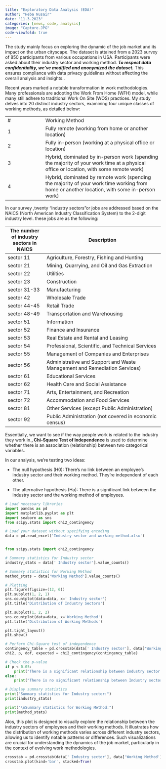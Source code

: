 ---
title: "Exploratory Data Analysis (EDA)"
author: "Heba Nusair"
date: "11.3.2023"
categories: [news, code, analysis]
image: "Capture.JPG"
code-viewfold: true
---

The study mainly focus on exploring the dynamic of the job market and its impact on the urban cityscape. The dataset is attained from a 2023 survey of 850 participants from various occupations in USA. Participants were asked about their industry sector and working method. ***To respect data confidentiality, we've modified and anonymized the dataset.*** This ensures compliance with data privacy guidelines without affecting the overall analysis and insights..

Recent years marked a notable transformation in work methodologies. Many professionals are adopting the Work From Home (WFH) model, while many still adhere to traditional Work On Site (WOS) practices. My study delves into 20 distinct industry sectors, examining four unique classes of working methods, as detailed below:

|     |                                                                                                                                            |
|-----------------|----------------------------------------------------|
| \#  | Working Method                                                                                                                             |
| 1   | Fully remote (working from home or another location)                                                                                       |
| 2   | Fully in-person (working at a physical office or location)                                                                                 |
| 3   | Hybrid, dominated by in-person work (spending the majority of your work time at a physical office or location, with some remote work)      |
| 4   | Hybrid, dominated by remote work (spending the majority of your work time working from home or another location, with some in-person work) |

In our survey ,twenty "industry sectors"or jobs are addressed based on the NAICS (North American Industry Classification System) to the 2-digit industry level. these jobs are as the following:

| The number of industry sectors in NAICS | Description                                                               |
|------------------|------------------------------------------------------|
| sector 11                               | Agriculture, Forestry, Fishing and Hunting                                |
| sector 21                               | Mining, Quarrying, and Oil and Gas Extraction                             |
| sector 22                               | Utilities                                                                 |
| sector 23                               | Construction                                                              |
| sector 31-33                            | Manufacturing                                                             |
| sector 42                               | Wholesale Trade                                                           |
| sector 44-45                            | Retail Trade                                                              |
| sector 48-49                            | Transportation and Warehousing                                            |
| sector 51                               | Information                                                               |
| sector 52                               | Finance and Insurance                                                     |
| sector 53                               | Real Estate and Rental and Leasing                                        |
| sector 54                               | Professional, Scientific, and Technical Services                          |
| sector 55                               | Management of Companies and Enterprises                                   |
| sector 56                               | Administrative and Support and Waste Management and Remediation Services) |
| sector 61                               | Educational Services                                                      |
| sector 62                               | Health Care and Social Assistance                                         |
| sector 71                               | Arts, Entertainment, and Recreation                                       |
| sector 72                               | Accommodation and Food Services                                           |
| sector 81                               | Other Services (except Public Administration)                             |
| sector 92                               | Public Administration (not covered in economic census)                    |

Essentially, we want to see if the way people work is related to the industry they work in.**, Chi-Square Test of Independence** is used to determine whether there is an association (relationship) between two categorical variables.

In our analysis, we're testing two ideas:

-   The null hypothesis (H0): There's no link between an employee's industry sector and their working method. They're independent of each other.

-   The alternative hypothesis (Ha): There is a significant link between the industry sector and the working method of employees.

```{python}

# Load necessary libraries
import pandas as pd
import matplotlib.pyplot as plt
import seaborn as sns
from scipy.stats import chi2_contingency

# Load your dataset without specifying encoding
data = pd.read_excel('Industry sector and working method.xlsx')


from scipy.stats import chi2_contingency

# Summary statistics for Industry sector
industry_stats = data[' Industry sector'].value_counts()

# Summary statistics for Working Method
method_stats = data['Working Method'].value_counts()

# Plotting
plt.figure(figsize=(12, 6))
plt.subplot(1, 2, 1)
sns.countplot(data=data, x=' Industry sector')
plt.title('Distribution of Industry Sectors')

plt.subplot(1, 2, 2)
sns.countplot(data=data, x='Working Method')
plt.title('Distribution of Working Methods')

plt.tight_layout()
plt.show()

# Perform Chi-Square test of independence
contingency_table = pd.crosstab(data[' Industry sector'], data['Working Method'])
chi2, p, dof, expected = chi2_contingency(contingency_table)

# Check the p-value
if p < 0.05:
    print("There is a significant relationship between Industry sector and Working Method.")
else:
    print("There is no significant relationship between Industry sector and Working Method.")

# Display summary statistics
print("Summary statistics for Industry sector:")
print(industry_stats)

print("\nSummary statistics for Working Method:")
print(method_stats)

```

Alos, this plot is designed to visually explore the relationship between the industry sectors of employees and their working methods. It illustrates how the distribution of working methods varies across different industry sectors, allowing us to identify notable patterns or differences. Such visualizations are crucial for understanding the dynamics of the job market, particularly in the context of evolving work methodologies.

```{python}

crosstab = pd.crosstab(data[' Industry sector'], data['Working Method'])
crosstab.plot(kind='bar', stacked=True)

```
